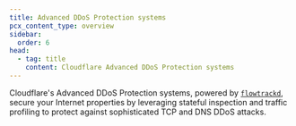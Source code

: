 ```yaml
---
title: Advanced DDoS Protection systems
pcx_content_type: overview
sidebar:
  order: 6
head:
  - tag: title
    content: Cloudflare Advanced DDoS Protection systems
---
```


Cloudflare's Advanced DDoS Protection systems, powered by [`flowtrackd`](https://blog.cloudflare.com/announcing-flowtrackd/), secure your Internet properties by leveraging stateful inspection and traffic profiling to protect against sophisticated TCP and DNS DDoS attacks.